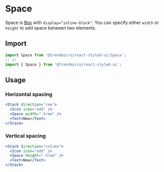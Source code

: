 # Space

Space is [Box](./box) with `display="inline-block"`. You can specify either `width` or `height` to add space between two elements.

## Import

```js
import Space from '@trendmicro/react-styled-ui/Space';
// or
import { Space } from '@trendmicro/react-styled-ui';
```

## Usage

### Horizontal spacing

```jsx
<Stack direction="row">
  <Icon icon="add" />
  <Space width=".5rem" />
  <Text>New</Text>
</Stack>
```

### Vertical spacing

```jsx
<Stack direction="column">
  <Icon icon="add" />
  <Space height=".5rem" />
  <Text>New</Text>
</Stack>
```
